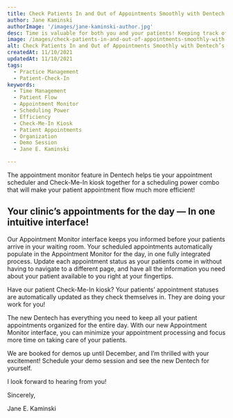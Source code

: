 ```yaml
---
title: Check Patients In and Out of Appointments Smoothly with Dentech’s Appointment Monitor!
author: Jane Kaminski
authorImage: '/images/jane-kaminski-author.jpg'
desc: Time is valuable for both you and your patients! Keeping track of the day-to-day appointments can get a little chaotic if you don’t have an efficient system in place. We have something that will help everyone in your practice manage your patient flow effortlessly.
image: /images/check-patients-in-and-out-of-appointments-smoothly-with-dentechs-appointment-monitor.jpg
alt: Check Patients In and Out of Appointments Smoothly with Dentech’s Appointment Monitor!
createdAt: 11/10/2021
updatedAt: 11/10/2021
tags:
  - Practice Management
  - Patient-Check-In
keywords:
  - Time Management
  - Patient Flow
  - Appointment Monitor
  - Scheduling Power
  - Efficiency
  - Check-Me-In Kiosk
  - Patient Appointments
  - Organization
  - Demo Session
  - Jane E. Kaminski

---
```


The appointment monitor feature in Dentech helps tie your appointment scheduler and Check-Me-In kiosk together for a scheduling power combo that will make your patient appointment flow much more efficient!

## Your clinic’s appointments for the day — In one intuitive interface!

Our Appointment Monitor interface keeps you informed before your patients arrive in your waiting room. Your scheduled appointments automatically populate in the Appointment Monitor for the day, in one fully integrated process. Update each appointment status as your patients come in without having to navigate to a different page, and have all the information you need about your patient available to you right at your fingertips.

Have our patient Check-Me-In kiosk? Your patients’ appointment statuses are automatically updated as they check themselves in. They are doing your work for you!

The new Dentech has everything you need to keep all your patient appointments organized for the entire day. With our new Appointment Monitor interface, you can minimize your appointment processing and focus more time on taking care of your patients.

We are booked for demos up until December, and I’m thrilled with your excitement! Schedule your demo session and see the new Dentech for yourself.

I look forward to hearing from you!

Sincerely,

Jane E. Kaminski
